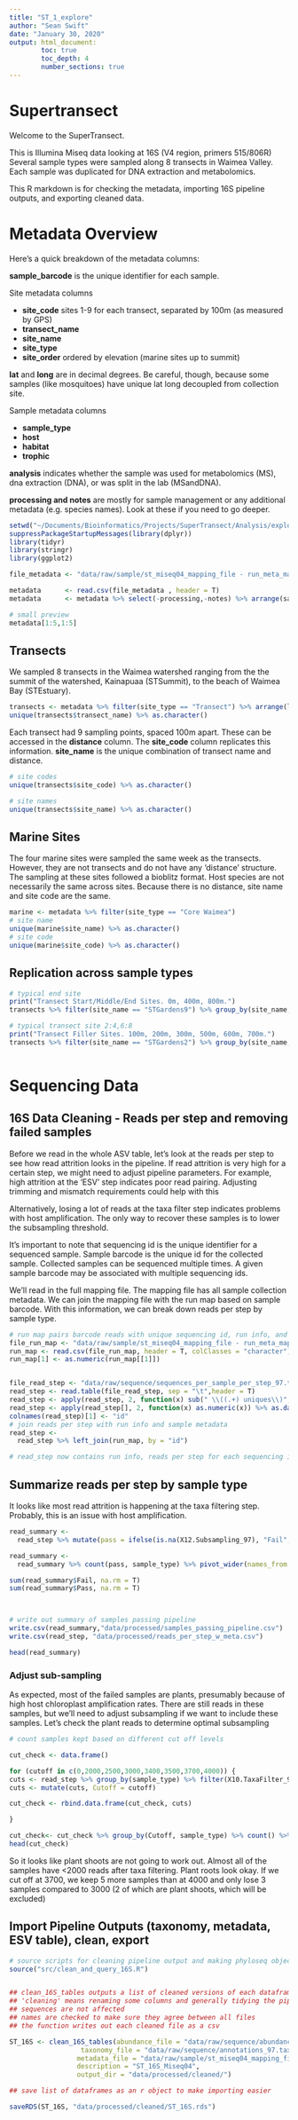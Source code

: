 ```yaml
---
title: "ST_1_explore"
author: "Sean Swift"
date: "January 30, 2020"
output: html_document:
        toc: true
        toc_depth: 4
        number_sections: true
---
```


# Supertransect
Welcome to the SuperTransect. 

This is Illumina Miseq data looking at 16S (V4 region, primers 515/806R)
Several sample types were sampled along 8 transects in Waimea Valley. 
Each sample was duplicated for DNA extraction and metabolomics. 

This R markdown is for checking the metadata, importing 16S pipeline outputs, and exporting cleaned data.


# Metadata Overview
Here's a quick breakdown of the metadata columns:

**sample_barcode** is the unique identifier for each sample.


Site metadata columns

* **site_code** sites 1-9 for each transect, separated by 100m (as measured by GPS)
* **transect_name** 
* **site_name**
* **site_type**
* **site_order** ordered by elevation (marine sites up to summit)

**lat** and **long** are in decimal degrees. Be careful, though, because some samples (like mosquitoes) have unique lat long decoupled from collection site.

Sample metadata columns

* **sample_type**
* **host** 
* **habitat**
* **trophic** 

**analysis** indicates whether the sample was used for metabolomics (MS), dna extraction (DNA), or was split in the lab (MSandDNA).

**processing and notes** are mostly for sample management or any additional metadata (e.g. species names). Look at these if you need to go deeper.


```r
setwd("~/Documents/Bioinformatics/Projects/SuperTransect/Analysis/exploration/R_notebook/")
suppressPackageStartupMessages(library(dplyr))
library(tidyr)
library(stringr)
library(ggplot2)

file_metadata <- "data/raw/sample/st_miseq04_mapping_file - run_meta_map.csv"

metadata      <- read.csv(file_metadata , header = T)
metadata      <- metadata %>% select(-processing,-notes) %>% arrange(sample_id)

# small preview
metadata[1:5,1:5]
```
## Transects

We sampled 8 transects in the Waimea watershed ranging from the the summit of the watershed, Kainapuaa (STSummit), to the beach of Waimea Bay (STEstuary).
```r
transects <- metadata %>% filter(site_type == "Transect") %>% arrange(lat)
unique(transects$transect_name) %>% as.character()

```

Each transect had 9 sampling points, spaced 100m apart. These can be accessed in the **distance** column.
The **site_code** column replicates this information. **site_name** is the unique combination of transect name and distance.

```r
# site codes
unique(transects$site_code) %>% as.character()

# site names
unique(transects$site_name) %>% as.character()
```

## Marine Sites

The four marine sites were sampled the same week as the transects. However, they are not transects and do not have any 'distance' structure.
The sampling at these sites followed a bioblitz format. Host species are not necessarily the same across sites.
Because there is no distance, site name and site code are the same.


```r
marine <- metadata %>% filter(site_type == "Core Waimea")
# site name
unique(marine$site_name) %>% as.character()
# site code
unique(marine$site_code) %>% as.character()

```

## Replication across sample types

```r

# typical end site
print("Transect Start/Middle/End Sites. 0m, 400m, 800m.")
transects %>% filter(site_name == "STGardens9") %>% group_by(site_name, sample_type) %>% summarise(sample_counts = n())

# typical transect site 2:4,6:8
print("Transect Filler Sites. 100m, 200m, 300m, 500m, 600m, 700m.")
transects %>% filter(site_name == "STGardens2") %>% group_by(site_name, sample_type) %>% summarise(sample_counts = n())



```

# Sequencing Data
## 16S Data Cleaning - Reads per step and removing failed samples

Before we read in the whole ASV table, let's look at the reads per step to see how read attrition looks in the pipeline.
If read attrition is very high for a certain step, we might need to adjust pipeline parameters.
For example, high attrition at the 'ESV' step indicates poor read pairing. 
Adjusting trimming and mismatch requirements could help with this

Alternatively, losing a lot of reads at the taxa filter step indicates problems with host amplification.
The only way to recover these samples is to lower the subsampling threshold. 

It's important to note that sequencing id is the unique identifier for a sequenced sample.
Sample barcode is the unique id for the collected sample. Collected samples can be sequenced multiple times.
A given sample barcode may be associated with multiple sequencing ids. 

We'll read in the full mapping file. The mapping file has all sample collection metadata.
We can join the mapping file with the run map based on sample barcode.
With this information, we can break down reads per step by sample type. 

```r

# run map pairs barcode reads with unique sequencing id, run info, and primer info. 
file_run_map <- "data/raw/sample/st_miseq04_mapping_file - run_meta_map.csv"
run_map <- read.csv(file_run_map, header = T, colClasses = "character")
run_map[1] <- as.numeric(run_map[[1]])


file_read_step <- "data/raw/sequence/sequences_per_sample_per_step_97.tsv"
read_step <- read.table(file_read_step, sep = "\t",header = T)
read_step <- apply(read_step, 2, function(x) sub(" \\((.+) uniques\\)","",x))
read_step <- apply(read_step[], 2, function(x) as.numeric(x)) %>% as.data.frame()
colnames(read_step)[1] <- "id"
# join reads per step with run info and sample metadata
read_step <-
  read_step %>% left_join(run_map, by = "id")

# read_step now contains run info, reads per step for each sequencing id, and sample metadata.

```

## Summarize reads per step by sample type
It looks like most read attrition is happening at the taxa filtering step.
Probably, this is an issue with host amplification.


```r
read_summary <-
  read_step %>% mutate(pass = ifelse(is.na(X12.Subsampling_97), "Fail", "Pass"))

read_summary <-
  read_summary %>% count(pass, sample_type) %>% pivot_wider(names_from = pass, values_from = n) %>% arrange(desc(Fail))

sum(read_summary$Fail, na.rm = T)
sum(read_summary$Pass, na.rm = T)



# write out summary of samples passing pipeline
write.csv(read_summary,"data/processed/samples_passing_pipeline.csv")
write.csv(read_step, "data/processed/reads_per_step_w_meta.csv")

head(read_summary)

```

### Adjust sub-sampling
As expected, most of the failed samples are plants, presumably because of high host chloroplast amplification rates. 
There are still reads in these samples, but we'll need to adjust subsampling if we want to include these samples.
Let's check the plant reads to determine optimal subsampling


```r
# count samples kept based on different cut off levels

cut_check <- data.frame()

for (cutoff in c(0,2000,2500,3000,3400,3500,3700,4000)) {
cuts <- read_step %>% group_by(sample_type) %>% filter(X10.TaxaFilter_97 > cutoff)
cuts <- mutate(cuts, Cutoff = cutoff)

cut_check <- rbind.data.frame(cut_check, cuts)

}

cut_check<- cut_check %>% group_by(Cutoff, sample_type) %>% count() %>% pivot_wider(names_from = Cutoff, values_from = n)
head(cut_check)
```

So it looks like plant shoots are not going to work out. Almost all of the samples have <2000 reads after taxa filtering.
Plant roots look okay. If we cut off at 3700, we keep 5 more samples than at 4000 and only lose 3 samples compared to 3000 (2 of which are plant shoots, which will be excluded)

## Import Pipeline Outputs (taxonomy, metadata, ESV table), clean, export

```r
# source scripts for cleaning pipeline output and making phyloseq object
source("src/clean_and_query_16S.R")


## clean_16S_tables outputs a list of cleaned versions of each dataframe
## 'cleaning' means renaming some columns and generally tidying the pipeline outputs
## sequences are not affected
## names are checked to make sure they agree between all files
## the function writes out each cleaned file as a csv

ST_16S <- clean_16S_tables(abundance_file = "data/raw/sequence/abundance_table_97.shared",
                  taxonomy_file = "data/raw/sequence/annotations_97.taxonomy",
                 metadata_file = "data/raw/sample/st_miseq04_mapping_file - run_meta_map.csv",
                 description = "ST_16S_Miseq04",
                 output_dir = "data/processed/cleaned/")

## save list of dataframes as an r object to make importing easier

saveRDS(ST_16S, "data/processed/cleaned/ST_16S.rds")



```
